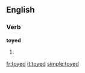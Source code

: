 ==English==

===Verb===
'''toyed'''

# {{past of|[[toy]]}}

[[fr:toyed]]
[[it:toyed]]
[[simple:toyed]]